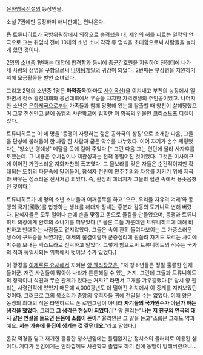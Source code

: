 [[은하영웅전설]]의 등장인물.

소설 7권에만 등장하며 애니판에는 안나온다.

[[욥 트류니히트]]가 국방위원장에서 의장으로 승격했을 대, 세인의 허를 찌르는 일막의 연극으로 그는 취임식 전에 10대의 소년 소녀 각각 두 명씩을 초대함으로써 사람들을 놀라게 했던 것이다.

2명의 [[소녀]]중 1번째는 대학에 합격함과 동시에 종군간호원을 지원하여 전쟁터에 나가 세 사람의 생명을 구함으로써 [[나이팅게일]]의 귀감이 되었다. 2번째는 부상병을 지원하기 위해 모금활동을 벌인 소녀였다.

그리고 2명의 소년중 1명은 '''마약중독'''(아마도 [[사이옥신]])을 이겨내고 부친의 농장에서 일하면서 젖소 경진대회와 웅변대회에서 우승을 차지한 자력갱생의 주인공이었고. 나머지 한 소년은 [[은하제국]]으로부터 가족들과 함께 망명해 왔는데 탈출할 때 양친이 살해당했으며 그후 천신만고 끝에 동맹의 사관학교에 입학한 이 항목의 인물인 크리스토프 디켈이었다.

트류니히트는 이 네 명을 '동맹이 자랑하는 젊은 공화국의 상징'으로 소개한 다음, 그들을 단상에 불러들여 한 사람 한 사람과 굳은 악수를 나누었다. 이어 자기가 손수 제정했다는 '청소년 영예상' 메달을 목에 걸어 주었다.[* 그런 다음 그는 연단에 올라 사자후를 토했는데. 그 내용은 수치심이나 객관성과는 전혀 동떨어진 것이었다. 그것은 미사여구에 이어진 가관스러운 자화자찬의 폭포였다. 그 물보라를 맞은 자들은 순간적이지만 확대되는 도취의 파문속에 말려들어, 참석자 전원이 민주주의와 자유를 지키기 위해 제국과 싸우는 성스러운 전사처럼 되었다. 즉, 환상의 에너지가 그들의 혈관 속에서 용솟음쳤던 것이다.]

트류니히트가 네 명의 소년 소녀들과 어깨동무를 하고 '오오, 우리들 자유의 겨레'와 동맹의 국가(國歌)를 합창하는 생쑈를 해대자 장내는 흥분과 감동의 도가니로 변해 버렸다. 참석자들은 모두 일어나 손에 손을 맞잡고 몸으로 물결을 만들었으며, 동맹과 트류니히트 의장에게 환호의 소나기를 퍼부었다.[* 물론 그들 가운데엔 트류니히트에 대해 비판하고 반대하는 사람들도 없지않았다. 그들은 속이 환히 들여다보이는 그 가증스러운 생쇼에 구토증을 느꼈지만, 대세의 물결이랄까 군중심리에 휩쓸려 자기도 모르는 사이에 박수를 보내는 엑스트라로 전락하고 말았다. 그렇게 함으로써 트류니히트의 적수는 국가의 적과 동일시되는 위험에서 벗어날 수가 있었다.]

이 광경을 [[이제르론 요새]]에서 지켜본 [[양 웬리]]장군은, "저 청소년들은 정말 훌륭한 인재들이군. 저런 사람들이 많아야 나라가 튼튼해질 수 있는 거지. 그런데 그들과 트류니히트의 정책이나 식견과 무슨 관계가 있다는 거지?" 라면서 고개를 갸우뚱했다.[* 당시 양 웬리는  사령관직에 있었기 때문에 4,000광년도 더 떨어진 위치에서 이 중계를 지켜보았던 것이다. 그러므로 그의 목소리가 중앙의 유력자들 귀에 전달될 수는 없었다. 이때 양은 동맹의 최대의 적은 라인하르트 폰 로엔그람이 아니라 '''자기들의 국가원수가 아닌가 하는 생각을 했었다'''. 그리고 '''그 생각은 현실이 되었다'''.][* 양 웬리는"'''나는 저 친구의 연극의 대사 같은 연설을 들으면 온몸에 소름이 돋아'''." 율리안은 그 말을 듣고"소름은 그래도 약과예요. '''저는 가슴에 물집이 생기는 것 같던데요'''."라고 말했다.]

온갖 역경을 딛고 재기한 훌륭한 청소년임에는 틀림없지만 정치쇼의 들러리로 이용된 셈이다. 게다가 본인에게는 안타깝께도 사관학교 졸업도 하기 전에 동맹이 망해버렸으니...
